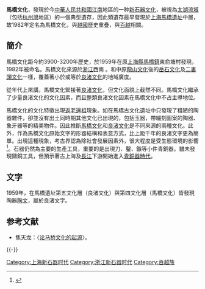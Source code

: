 {{Infobox archaeological culture
|name        = 馬橋文化
|map         = 
|mapalt      = 
|altnames    =
|horizon     =
|region      = [[扬州_(九州)|扬州]]
|period      = 中國[[新石器时代|新石器时代]]
|dates       = 前1900年 – 前1200年
|typesite    = 
|majorsites  = 上海市[[馬橋遺址|馬橋遺址]]
|extra       = 
|precededby  = [[廣富林文化|廣富林文化]]
|followedby  = 
|module = 
}}
{{吴越历史}}
'''馬橋文化'''，發現於今[[中華人民共和國|中華人民共和國]][[江南|江南]]地區的一种[[新石器文化|新石器文化]]，被視為[[太湖流域|太湖流域]]（包括[[杭州灣|杭州灣]]地區）的一個典型遺存，因此類遺存最早發現於[[上海|上海]][[馬橋遺址|馬橋遺址]]中層，故1982年定名為馬橋文化，與[[越國|越國]]歷史重疊，與[[百越|百越]]相關。

== 簡介 ==
馬橋文化距今約3900-3200年歷史，於1959年在原[[上海縣|上海縣]][[马桥镇_(上海市)|馬橋鎮]]東俞塘村發現，1982年被命名。馬橋文化來源於[[浙江|浙江]]西南 。和中原[[龍山文化|龍山文化]]後的[[岳石文化|岳石文化]]及[[二裏頭文化|二裏頭文化]]一樣，覆蓋著小於或等於[[良渚文化|良渚文化]]的地域廣度。

從年代上來講，馬橋文化緊接著[[良渚文化|良渚文化]]，但文化面貌上截然不同。馬橋文化繼承了少量良渚文化的文化因素，而且整類良渚文化因素在馬橋文化中不占主導地位。

馬橋文化的文化特徵出現[[返祖|返老還祖]]現象。如在馬橋古文化遺址中只發現了粗陋的陶器雜件，卻並沒有出土同時期其他文化已出現的，包括玉器，帶細刻圖案的陶器、象牙器等的精美物件。因此推斷[[馬橋文化|馬橋文化]]和[[良渚文化|良渚文化]]是不同來源的兩種文化。此外，作為馬橋文化原始文字的形器結構和表意方式，比上距千年的良渚文字更為簡單。出現這種現象，考古界認為除社會發展因素外，很大程度是受生態環境的影響<ref>{{zh}}{{cite web|url=http://www.shmh.gov.cn/mhgl_cssy.aspx?ID=220|title=閔行概覽-春申溯源-馬橋文化|publisher=閔行區人民政府網|date=|accessdate=|deadurl=yes|archiveurl=https://web.archive.org/web/20120818002745/http://www.shmh.gov.cn/mhgl_cssy.aspx?ID=220|archivedate=2012年8月18日|df=}}</ref>。石器仍然為主要的生產工具，重要的是出現刀、鑿、鏃等小件青銅器。雖未發現鑄銅工具，但預示著古上海及[[長江|長江]]下游開始進入[[青銅器時代|青銅器時代]]。

==文字==
{{main|良渚文字}}

1959年，在馬橋遺址第五文化層（良渚文化）與第四文化層（馬橋文化）皆發現陶器[[陶文|陶文]]，屬於良渚文字。

== 参考文献 ==
{{Reflist}}
*焦天龙：〈[http://www.nssd.org/articles/article_read.aspx?id=33748413 论马桥文化的起源]〉。
{{-}}
{{中国新石器时代文化}}

[[Category:上海新石器时代|Category:上海新石器时代]]
[[Category:浙江新石器时代|Category:浙江新石器时代]]
[[Category:百越族|Category:百越族]]